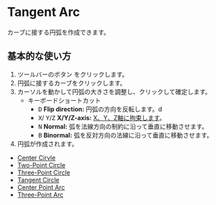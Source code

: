 
# Tangent Arc

<Reference shortcut="" command="Tangent Arc" button="Toolbar"  buttonIcon='button-tangent-ark'/>

カーブに接する円弧を作成できます。

## 基本的な使い方

1. ツールバーのボタン <ButtonIcon type="button-tangent-ark" /> をクリックします。
2. 円弧に接するカーブをクリックします。
3. カーソルを動かして円弧の大きさを調整し、クリックして確定します。
    - <Kst>キーボードショートカット</Kst>
        - <kbd>D</kbd> **Flip direction:** 円弧の方向を反転します。d
        - <kbd>X</kbd>/ <kbd>Y</kbd>/<kbd>Z</kbd> **X/Y/Z-axis:** [X、Y、Z軸に拘束します](/tool/sketching-essentials#constrain-to-an-axis)。
        - <kbd>N</kbd> **Normal:** 弧を法線方向の制約に沿って垂直に移動させます。
        - <kbd>B</kbd> **Binormal:** 弧を反対方向の法線に沿って垂直に移動させます。
6. 円弧が作成されます。

<VideoPlayer fileName="tangent-arc"/>

- [Center Cirvle](center-circle)
- [Two-Point Circle](two-point-circle)
- [Three-Point Circle](three-point-circle)
- [Tangent Circle](tangent-circle)
- [Center Point Arc](center-point-arc)
- [Three-Point Arc](three-point-arc)



